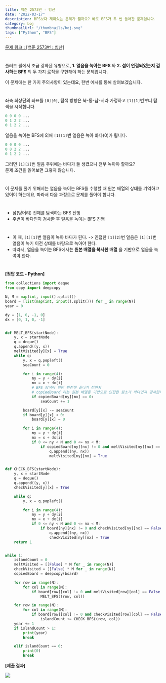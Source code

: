 ```yaml
---
title: 백준 2573번 - 빙산
date: "2022-03-17"
description: BFS보다 재미있는 문제가 뭘까요? 바로 BFS가 두 번 들어간 문제입니다.
category: boj
thumbnailUrl: "/thumbnails/boj.svg"
tags: ["Python", "BFS"]
---
```


[문제 링크 : [백준 2573번 : 빙산]](https://www.acmicpc.net/problem/2573)

#

플러드 필에서 조금 강화된 유형으로, **1. 얼음을 녹이는 BFS** 와 **2. 섬이 연결되었는지 검사하는 BFS** 의 두 가지 로직을 구현해야 하는 문제입니다.

이 문제에는 한 가지 주의사항이 있는데요, 한번 예시를 통해 살펴보겠습니다.

#

좌측 최상단의 좌표를 `[0][0]`, 탐색 방향은 북-동-남-서라 가정하고 `[1][1]`번부터 탐색을 시작합니다.

```python
0 0 0 0 ...
0 1 2 2 ...
0 1 2 2 ...
```

얼음을 녹이는 BFS에 의해 `[1][1]`번 얼음은 녹아 바다(0)가 됩니다.

```python
0 0 0 0 ...
0 0 2 2 ...
0 1 2 2 ...
```

그러면 `[1][2]`번 얼음 주위에는 바다가 둘 생겼으니 전부 녹아야 할까요?  
문제 조건을 읽어보면 그렇지 않습니다.

#

이 문제를 풀기 위해서는 얼음을 녹이는 BFS를 수행할 때 원본 배열의 상태를 기억하고 있어야 하는데요, 따라서 다음 과정으로 문제를 풀어야 합니다.

#

- 섬(덩어리) 전체를 탐색하는 BFS 진행
- 주변이 바다인지 검사한 후 얼음을 녹이는 BFS 진행

#

- 이 때, `[1][1]`번 얼음이 녹아 바다가 된다. -> 인접한 `[1][2]`번 얼음은 `[1][1]`번 얼음이 녹기 이전 상태를 바탕으로 녹아야 한다.
- 따라서, 얼음을 녹이는 BFS에서는 **원본 배열을 복사한 배열** 을 기반으로 얼음을 녹여야 한다.

#

**[정답 코드 - Python]**

```python
from collections import deque
from copy import deepcopy

N, M = map(int, input().split())
board = [list(map(int, input().split())) for _ in range(N)]
year = 0

dy = [1, 0, -1, 0]
dx = [0, 1, 0, -1]


def MELT_BFS(startNode):
    y, x = startNode
    q = deque()
    q.append((y, x))
    meltVisited[y][x] = True
    while q:
        y, x = q.popleft()
        seaCount = 0

        for i in range(4):
            ny = y + dy[i]
            nx = x + dx[i]
            # BFS 탐색이 한번 완전히 끝나기 전까지
            # copiedBoard 라는 원본 배열을 기반으로 인접한 원소가 바다인지 검사합니다.
            if copiedBoard[ny][nx] == 0:
                seaCount += 1

        board[y][x] -= seaCount
        if board[y][x] < 0:
            board[y][x] = 0

        for i in range(4):
            ny = y + dy[i]
            nx = x + dx[i]
            if 0 <= ny < N and 0 <= nx < M:
                if copiedBoard[ny][nx] != 0 and meltVisited[ny][nx] == False:
                    q.append((ny, nx))
                    meltVisited[ny][nx] = True


def CHECK_BFS(startNode):
    y, x = startNode
    q = deque()
    q.append((y, x))
    checkVisited[y][x] = True

    while q:
        y, x = q.popleft()

        for i in range(4):
            ny = y + dy[i]
            nx = x + dx[i]
            if 0 <= ny < N and 0 <= nx < M:
                if board[ny][nx] != 0 and checkVisited[ny][nx] == False:
                    q.append((ny, nx))
                    checkVisited[ny][nx] = True
    return 1


while 1:
    islandCount = 0
    meltVisited = [[False] * M for _ in range(N)]
    checkVisited = [[False] * M for _ in range(N)]
    copiedBoard = deepcopy(board)

    for row in range(N):
        for col in range(M):
            if board[row][col] != 0 and meltVisited[row][col] == False:
                MELT_BFS((row, col))

    for row in range(N):
        for col in range(M):
            if board[row][col] != 0 and checkVisited[row][col] == False:
                islandCount += CHECK_BFS((row, col))
    year += 1
    if islandCount > 1:
        print(year)
        break

    elif islandCount == 0:
        print(0)
        break
```

**[제출 결과]**

![](https://d3i7lyqkyp9zxr.cloudfront.net/백준-2573번-빙산/0.png)

